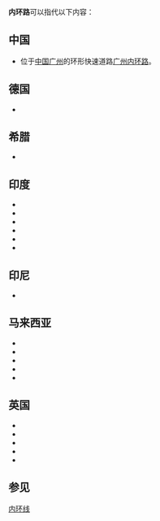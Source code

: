 '''内环路'''可以指代以下内容：
== 中国 ==
*位于[[中国|中国]][[广州|广州]]的环形快速道路[[广州内环路|广州内环路]]。

== 德国 ==
* {{link-de|内环路 (柏林)|Innenstadtring (Berlin)}}

== 希腊 ==
* {{link-el|塞萨洛尼基内环路|Εσωτερική Περιφερειακή Οδός Θεσσαλονίκης}}

== 印度 ==
* {{link-en|内环路 (班加罗尔)|Inner Ring Road, Bangalore}}
* {{link-en|内环路 (清奈)|Inner Ring Road, Chennai}}
* {{link-en|内环路 (德里)|Inner Ring Road, Delhi}}
* {{link-en|內環路 (貢土爾)|Inner Ring Road, Guntur}}
* {{link-en|内环路 (海得拉巴)|Inner Ring Road, Hyderabad}}
* {{link-en|内环路 (维杰亚瓦达)|Inner Ring Road, Vijayawada}}

== 印尼 ==
* {{link-id|雅加达内环路|Jalan Tol Lingkar Dalam Jakarta}}

== 马来西亚 ==
* {{link-en|居銮内环路|Kluang Inner Ring Road}}
* {{link-en|吉隆坡内环路|Kuala Lumpur Inner Ring Road}}
* {{link-en|乔治市内环路|George Town Inner Ring Road}}
* {{link-en|昔加末内环路|Segamat Inner Ring Road}}
* {{link-en|芙蓉市内环路|Seremban Inner Ring Road}}

== 英国 ==
* {{link-en|格拉斯哥内环路|Glasgow Inner Ring Road}}
* {{link-en|伦敦内环路|London Inner Ring Road}}
* {{link-en|利兹内环路|Leeds Inner Ring Road}}
* {{link-en|曼彻斯特内环路|Manchester Inner Ring Road}}
* {{link-en|谢菲尔德内环路|Sheffield Inner Ring Road}}

== 参见 ==
[[内环线|内环线]]
{{disambig|cat=三字地名消歧義}}